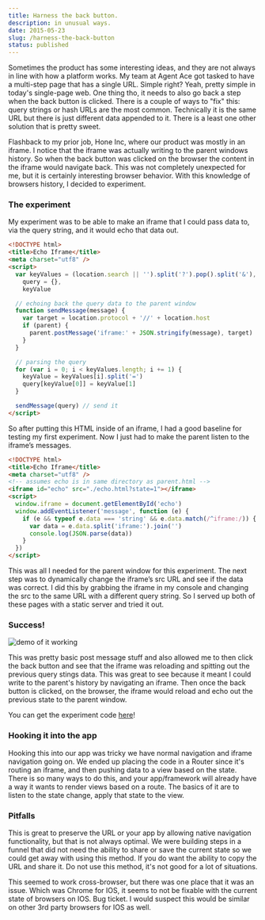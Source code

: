```yaml
---
title: Harness the back button.
description: in unusual ways.
date: 2015-05-23
slug: /harness-the-back-button
status: published
---
```


Sometimes the product has some interesting ideas, and they are not always in line with how a platform works. My team at Agent Ace got tasked to have a multi-step page that has a single URL. Simple right? Yeah, pretty simple in today's single-page web. One thing tho, it needs to also go back a step when the back button is clicked. There is a couple of ways to "fix" this: query strings or hash URLs are the most common. Technically it is the same URL but there is just different data appended to it. There is a least one other solution that is pretty sweet.

Flashback to my prior job, Hone Inc, where our product was mostly in an iframe. I notice that the iframe was actually writing to the parent windows history. So when the back button was clicked on the browser the content in the iframe would navigate back. This was not completely unexpected for me, but it is certainly interesting browser behavior. With this knowledge of browsers history, I decided to experiment.

### The experiment

My experiment was to be able to make an iframe that I could pass data to, via the query string, and it would echo that data out.

```html
<!DOCTYPE html>
<title>Echo Iframe</title>
<meta charset="utf8" />
<script>
  var keyValues = (location.search || '').split('?').pop().split('&'),
    query = {},
    keyValue

  // echoing back the query data to the parent window
  function sendMessage(message) {
    var target = location.protocol + '//' + location.host
    if (parent) {
      parent.postMessage('iframe:' + JSON.stringify(message), target)
    }
  }

  // parsing the query
  for (var i = 0; i < keyValues.length; i += 1) {
    keyValue = keyValues[i].split('=')
    query[keyValue[0]] = keyValue[1]
  }

  sendMessage(query) // send it
</script>
```

So after putting this HTML inside of an iframe, I had a good baseline for testing my first experiment. Now I just had to make the parent listen to the iframe’s messages.

```html
<!DOCTYPE html>
<title>Echo Iframe</title>
<meta charset="utf8" />
<!-- assumes echo is in same directory as parent.html -->
<iframe id="echo" src="./echo.html?state=1"></iframe>
<script>
  window.iframe = document.getElementById('echo')
  window.addEventListener('message', function (e) {
    if (e && typeof e.data === 'string' && e.data.match(/^iframe:/)) {
      var data = e.data.split('iframe:').join('')
      console.log(JSON.parse(data))
    }
  })
</script>
```

This was all I needed for the parent window for this experiment. The next step was to dynamically change the iframe’s src URL and see if the data was correct. I did this by grabbing the iframe in my console and changing the src to the same URL with a different query string. So I served up both of these pages with a static server and tried it out.

### Success!

![demo of it working](/success.gif)

This was pretty basic post message stuff and also allowed me to then click the back button and see that the iframe was reloading and spitting out the previous query stings data. This was great to see because it meant I could write to the parent's history by navigating an iframe. Then once the back button is clicked, on the browser, the iframe would reload and echo out the previous state to the parent window.

You can get the experiment code [here](https://github.com/jcblw/iframe-navigation-demo)!

### Hooking it into the app

Hooking this into our app was tricky we have normal navigation and iframe navigation going on. We ended up placing the code in a Router since it's routing an iframe, and then pushing data to a view based on the state. There is so many ways to do this, and your app/framework will already have a way it wants to render views based on a route. The basics of it are to listen to the state change, apply that state to the view.

### Pitfalls

This is great to preserve the URL or your app by allowing native navigation functionality, but that is not always optimal. We were building steps in a funnel that did not need the ability to share or save the current state so we could get away with using this method. If you do want the ability to copy the URL and share it. Do not use this method, it's not good for a lot of situations.

This seemed to work cross-browser, but there was one place that it was an issue. Which was Chrome for IOS, it seems to not be fixable with the current state of browsers on IOS. Bug ticket. I would suspect this would be similar on other 3rd party browsers for IOS as well.
